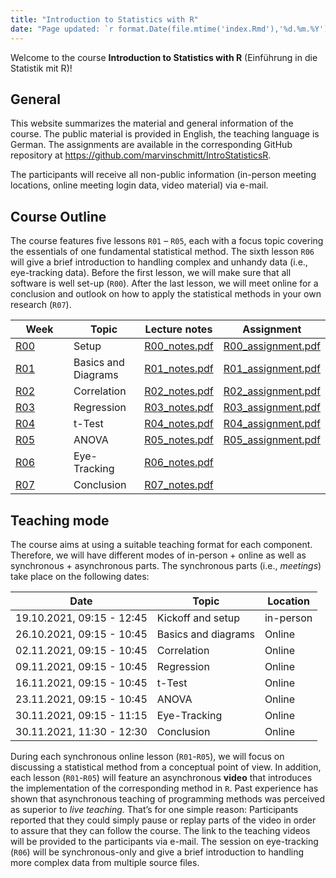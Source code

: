 ```yaml
---
title: "Introduction to Statistics with R"
date: "Page updated: `r format.Date(file.mtime('index.Rmd'),'%d.%m.%Y')`"
---
```

Welcome to the course **Introduction to Statistics with R** (Einführung in die Statistik mit R)!

## General
This website summarizes the material and general information of the course.
The public material is provided in English, the teaching language is German.
The assignments are available in the corresponding GitHub repository at <https://github.com/marvinschmitt/IntroStatisticsR>.

The participants will receive all non-public information (in-person meeting locations, online meeting login data, video material) via e-mail.

## Course Outline
The course features five lessons `R01` -- `R05`, each with a focus topic covering the essentials of one fundamental statistical method. The sixth lesson `R06` will give a brief introduction to handling complex and unhandy data (i.e., eye-tracking data). Before the first lesson, we will make sure that all software is well set-up (`R00`). After the last lesson, we will meet online for a conclusion and outlook on how to apply the statistical methods in your own research (`R07`).

Week    | Topic     | Lecture notes   |  Assignment
---     | ---       | ---             | --- 
[R00](https://github.com/marvinschmitt/IntroStatisticsR/tree/main/material/R00_setup)     | Setup     |[R00_notes.pdf](https://github.com/marvinschmitt/IntroStatisticsR/tree/main/material/R00_setup/R00_notes.pdf) | [R00_assignment.pdf](https://github.com/marvinschmitt/IntroStatisticsR/tree/main/material/R00_setup/R00_assignment.pdf)
[R01](https://github.com/marvinschmitt/IntroStatisticsR/tree/main/material/R01_basics-diagrams)     | Basics and Diagrams     |[R01_notes.pdf](https://github.com/marvinschmitt/IntroStatisticsR/tree/main/material/R01_basics-diagrams/R01_notes.pdf) | [R01_assignment.pdf](https://github.com/marvinschmitt/IntroStatisticsR/tree/main/material/R01_basics-diagrams/R01_assignment.pdf)
[R02](https://github.com/marvinschmitt/IntroStatisticsR/tree/main/material/R02_correlation)     | Correlation     |[R02_notes.pdf](https://github.com/marvinschmitt/IntroStatisticsR/tree/main/material/R02_correlation/R02_notes.pdf) | [R02_assignment.pdf](https://github.com/marvinschmitt/IntroStatisticsR/tree/main/material/R02_correlation/R02_assignment.pdf)
[R03](https://github.com/marvinschmitt/IntroStatisticsR/tree/main/material/R03_regression)     | Regression     |[R03_notes.pdf](https://github.com/marvinschmitt/IntroStatisticsR/tree/main/material/R03_regression/R03_notes.pdf) | [R03_assignment.pdf](https://github.com/marvinschmitt/IntroStatisticsR/tree/main/material/R03_regression/R03_assignment.pdf)
[R04](https://github.com/marvinschmitt/IntroStatisticsR/tree/main/material/R04_ttest)     | t-Test     |[R04_notes.pdf](https://github.com/marvinschmitt/IntroStatisticsR/tree/main/material/R04_ttest/R04_notes.pdf) | [R04_assignment.pdf](https://github.com/marvinschmitt/IntroStatisticsR/tree/main/material/R04_ttest/R04_assignment.pdf)
[R05](https://github.com/marvinschmitt/IntroStatisticsR/tree/main/material/R05_anova)     | ANOVA     |[R05_notes.pdf](https://github.com/marvinschmitt/IntroStatisticsR/tree/main/material/R05_anova/R05_notes.pdf) | [R05_assignment.pdf](https://github.com/marvinschmitt/IntroStatisticsR/tree/main/material/R05_anova/R05_assignment.pdf)
[R06](https://github.com/marvinschmitt/IntroStatisticsR/tree/main/material/R06_eyetracking)     | Eye-Tracking     |[R06_notes.pdf](https://github.com/marvinschmitt/IntroStatisticsR/tree/main/material/R06_eyetracking/R06_notes.pdf) | 
[R07](https://github.com/marvinschmitt/IntroStatisticsR/tree/main/material/R07_conclusion)     | Conclusion |[R07_notes.pdf](https://github.com/marvinschmitt/IntroStatisticsR/tree/main/material/R07_conclusion/R07_notes.pdf) | 


## Teaching mode
The course aims at using a suitable teaching format for each component. Therefore, we will have different modes of in-person + online as well as synchronous + asynchronous parts. The synchronous parts (i.e., _meetings_) take place on the following dates:

Date | Topic | Location
--- | --- | ---
19.10.2021, 09:15 - 12:45 | Kickoff and setup | in-person   
26.10.2021, 09:15 - 10:45 | Basics and diagrams | Online
02.11.2021, 09:15 - 10:45 | Correlation | Online
09.11.2021, 09:15 - 10:45 | Regression | Online
16.11.2021, 09:15 - 10:45 | t-Test | Online
23.11.2021, 09:15 - 10:45 | ANOVA | Online
30.11.2021, 09:15 - 11:15 | Eye-Tracking | Online
30.11.2021, 11:30 - 12:30 | Conclusion | Online

During each synchronous online lesson (`R01`-`R05`), we will focus on discussing a statistical method from a conceptual point of view.
In addition, each lesson (`R01`-`R05`) will feature an asynchronous **video** that introduces the implementation of the corresponding method in `R`. Past experience has shown that asynchronous teaching of programming methods was perceived as superior to _live teaching_. That's for one simple reason: Participants reported that they could simply pause or replay parts of the video in order to assure that they can follow the course. The link to the teaching videos will be provided to the participants via e-mail. The session on eye-tracking (`R06`) will be synchronous-only and give a brief introduction to handling more complex data from multiple source files. 
